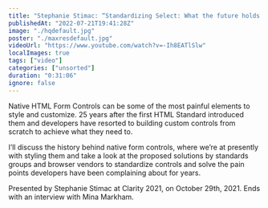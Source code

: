 ```yaml
---
title: "Stephanie Stimac: “Standardizing Select: What the future holds for HTML Controls” — Clarity 2021"
publishedAt: "2022-07-21T19:41:28Z"
image: "./hqdefault.jpg"
poster: "./maxresdefault.jpg"
videoUrl: "https://www.youtube.com/watch?v=-Ih8EATlSlw"
localImages: true
tags: ["video"]
categories: ["unsorted"]
duration: "0:31:06"
ignore: false
---
```

Native HTML Form Controls can be some of the most painful elements to style and customize. 25 years after the first HTML Standard introduced them and developers have resorted to building custom controls from scratch to achieve what they need to. 

I’ll discuss the history behind native form controls, where we’re at presently with styling them and take a look at the proposed solutions by standards groups and browser vendors to standardize controls and solve the pain points developers have been complaining about for years.

Presented by Stephanie Stimac at Clarity 2021, on October 29th, 2021. Ends with an interview with Mina Markham.
